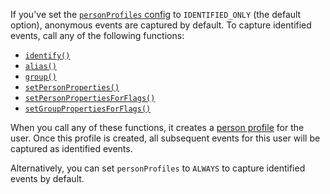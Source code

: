 If you've set the [`personProfiles` config](/docs/libraries/js/config) to `IDENTIFIED_ONLY` (the default option), anonymous events are captured by default. To capture identified events, call any of the following functions:

- [`identify()`](/docs/product-analytics/identify)
- [`alias()`](/docs/product-analytics/identify#alias-assigning-multiple-distinct-ids-to-the-same-user)
- [`group()`](/docs/product-analytics/group-analytics)
- [`setPersonProperties()`](/docs/product-analytics/person-properties)
- [`setPersonPropertiesForFlags()`](/docs/libraries/js#overriding-server-properties)
- [`setGroupPropertiesForFlags()`](/docs/libraries/js#overriding-server-properties)

When you call any of these functions, it creates a [person profile](/docs/data/persons) for the user. Once this profile is created, all subsequent events for this user will be captured as identified events.

Alternatively, you can set `personProfiles` to `ALWAYS` to capture identified events by default.